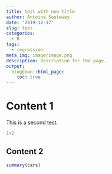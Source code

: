 ```yaml
---
title: test with new title
author: Antoine Soetewey
date: '2019-12-17'
slug: test
categories:
  - R
tags:
  - regression
meta_img: image/image.png
description: Description for the page.
output:
  blogdown::html_page:
    toc: true
---
```


# Content 1

This is a second test.

```r
1+2
```

## Content 2

```r
summary(cars)
```

